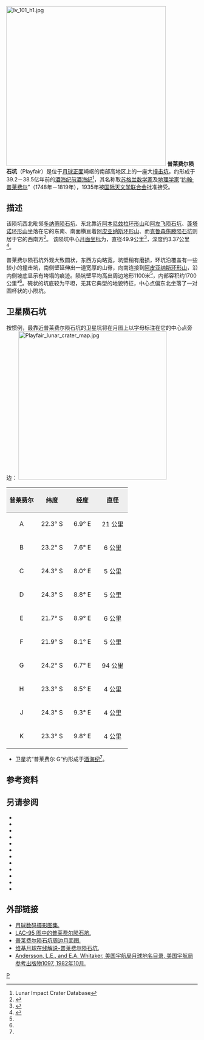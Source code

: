 {{lunar crater data|
 image=Playfair crater 4096 h1.jpg|240px|
 caption=月球轨道器4号拍摄的图像|
 latitude=23.56|
 N_or_S=N|
 longitude=8.45|
 E_or_W=E|
 diameter=49.9公里|
 depth=3.37公里|
 colong=302|
 eponym=[[约翰·普莱费尔|约翰·普莱费尔]]}}
[[Image:Iv_101_h1.jpg|420px]]
'''普莱费尔陨石坑'''（Playfair）是位于[[月球正面|月球正面]]崎岖的南部高地区上的一座大[[撞击坑|撞击坑]]，约形成于39.2－38.5亿年前的[[酒海纪|酒海纪]][[前酒海纪|前酒海纪]]<ref name=LICD>Lunar Impact Crater Database</ref>，其名称取[[苏格兰|苏格兰]][[数学家|数学家]]及[[地理学家|地理学家]]“[[约翰·普莱费尔|约翰·普莱费尔]]”（1748年－1819年），1935年被[[国际天文学联合会|国际天文学联合会]]批准接受。

==描述==
该陨坑西北毗邻[[多纳蒂陨石坑|多纳蒂陨石坑]]、东北靠近[[阿本尼兹拉环形山|阿本尼兹拉环形山]]和[[阿左飞陨石坑|阿左飞陨石坑]]、[[蓬塔诺环形山|蓬塔诺环形山]]坐落在它的东南、南面横亘着[[阿皮亚纳斯陨石坑|阿皮亚纳斯环形山]]、而[[克鲁森施滕陨石坑|克鲁森施滕陨石坑]]则居于它的西南方<ref>{{Cite web |url=http://planetarynames.wr.usgs.gov/images/Lunar/lac_95_lo.pdf |title=Crater Playfair on LAC-95 map. |access-date=2016-09-19 |archive-date=2013-02-20 |archive-url=https://web.archive.org/web/20130220212001/http://planetarynames.wr.usgs.gov/images/Lunar/lac_95_lo.pdf |dead-url=no }}</ref>。
该陨坑中心[[月面坐标|月面坐标]]为{{Coord|23.56|S|8.45|E|globe:Moon|nogoogle=1|noosm=1}}，直径49.9公里<ref name="IAU">{{Cite web |url=http://planetarynames.wr.usgs.gov/Feature/4759 |title=Directory of the International Astronomical Union |access-date=2016-09-19 |archive-date=2019-02-16 |archive-url=https://web.archive.org/web/20190216094137/https://planetarynames.wr.usgs.gov/Feature/4759 |dead-url=no }}</ref>，深度约3.37公里<ref>{{Cite web |url=http://fisherka.csolutionshosting.net/astronote/plan/craterdepth/html/CraterDepthFeatureNameWestfall.html |title=John E. Westfall's Atlas of the Lunar Terminator, Cambridge Univ. Press (2000) |access-date=2016-09-19 |archive-date=2014-12-18 |archive-url=https://archive.today/20141218234310/http://fisherka.csolutionshosting.net/astronote/plan/craterdepth/html/CraterDepthFeatureNameWestfall.html |dead-url=no }}</ref>。

普莱费尔陨石坑外观大致圆状，东西方向略宽，坑壁稍有磨损，环坑沿覆盖有一些较小的撞击坑，南侧壁延伸出一道宽厚的山脊，向南连接到[[阿皮亚纳斯陨石坑|阿皮亚纳斯环形山]]，沿内侧坡底显示有垮塌的痕迹。陨坑壁平均高出周边地形1100米<ref name="LICD"/>，内部容积约1700公里³<ref name="LICD"/>。碗状的坑底较为平坦，无其它典型的地貌特征，中心点偏东北坐落了一对圆杯状的小陨坑。

==卫星陨石坑==
按惯例，最靠近普莱费尔陨石坑的卫星坑将在月图上以字母标注在它的中心点旁边：
[[Image:Playfair_lunar_crater_map.jpg|390px]]

{| class="wikitable"
!width="25%" style="background:#eeeeee;" |普莱费尔 
!width="25%" style="background:#eeeeee;" |纬度
!width="25%" style="background:#eeeeee;" |经度
!width="25%" style="background:#eeeeee;" |直径
|-
|align="center"|A
|align="center"|22.3° S
|align="center"|6.9° E
|align="center"|21 公里
|-
|align="center"|B
|align="center"|23.2° S
|align="center"|7.6° E
|align="center"|6 公里
|-
|align="center"|C
|align="center"|24.3° S
|align="center"|8.0° E
|align="center"|5 公里
|-
|align="center"|D
|align="center"|24.3° S
|align="center"|8.8° E
|align="center"|5 公里
|-
|align="center"|E
|align="center"|21.7° S
|align="center"|8.9° E
|align="center"|6 公里
|-
|align="center"|F
|align="center"|21.9° S
|align="center"|8.1° E
|align="center"|5 公里
|-
|align="center"|G
|align="center"|24.2° S
|align="center"|6.7° E
|align="center"|94 公里
|-
|align="center"|H
|align="center"|23.3° S
|align="center"|8.5° E
|align="center"|4 公里
|-
|align="center"|J
|align="center"|24.3° S
|align="center"|9.3° E
|align="center"|4 公里
|-
|align="center"|K
|align="center"|23.3° S
|align="center"|9.8° E
|align="center"|4 公里
|}{{clear}}
* 卫星坑“普莱费尔 G”约形成于[[酒海纪|酒海纪]]<ref name="LICD"/>。

==参考资料==
{{Reflist}}

==另请参阅==
{{refbegin}}
* {{cite book
  | last1 = Andersson
  | first1 = L. E.
  | last2 = Whitaker
  | first2 = E. A.
  | authorlink2 = Ewen Whitaker
  | date = 1982
  | title = [[NASA|NASA]] Catalogue of Lunar Nomenclature
  | publisher = NASA RP-1097
  | ref = harv
  }}
* {{cite web
  | last = Blue
  | first = Jennifer
  | date = July 25, 2007
  | title = Gazetteer of Planetary Nomenclature
  | publisher = [[United_States_Geological_Survey|USGS]]
  | url = http://planetarynames.wr.usgs.gov/
  | accessdate = 2007-08-05
  | ref = harv
  | archive-date = 2020-05-30
  | archive-url = https://web.archive.org/web/20200530083649/https://planetarynames.wr.usgs.gov/
  | dead-url = no
  }}
* {{cite book
  | last1 = Bussey
  | first1 = B.
  | authorlink1 = Ben Bussey
  | last2 = Spudis
  | first2 = P.
  | authorlink2 = Paul Spudis
  | date = 2004
  | title = The Clementine Atlas of the Moon
  | publisher = Cambridge University Press
  | location = New York
  | isbn = 978-0-521-81528-4
  | ref = harv
  }}
* {{cite book
  | last1 = Cocks
  | first1 = Elijah E.
  | last2 = Cocks
  | first2 = Josiah C.
  | date = 1995
  | title = Who's Who on the Moon: A Biographical Dictionary of Lunar Nomenclature
  | url = https://archive.org/details/isbn_9780936389271
  | publisher = Tudor Publishers
  | isbn = 978-0-936389-27-1
  | ref = harv
  }}
* {{cite web
  | last = McDowell
  | first = Jonathan
  | date = July 15, 2007
  | url = http://host.planet4589.org/astro/lunar/
  | title = Lunar Nomenclature
  | publisher = Jonathan's Space Report
  | accessdate = 2007-10-24
  | ref = harv
  | archive-date = 2015-01-12
  | archive-url = https://web.archive.org/web/20150112233439/http://host.planet4589.org/astro/lunar/
  | dead-url = no
  }}
* {{cite journal| last1 = Menzel| first1 = D. H.| last2 = Minnaert| first2 = M.| last3 = Levin| first3 = B.| last4 = Dollfus| first4 = A.| last5 = Bell| first5 = B.| title = Report on Lunar Nomenclature by the Working Group of Commission 17 of the IAU| doi = 10.1007/BF00171763| journal = Space Science Reviews| volume = 12| issue = 2| pages = 136–186| year = 1971| pmid = | pmc =| bibcode = 1971SSRv...12..136M| ref = harv}}
* {{cite book
  | first = Patrick
  | last = Moore
  | authorlink = Patrick Moore
  | date = 2001
  | title = On the Moon
  | url = https://archive.org/details/patrickmooreonmo00patr
  | publisher = Sterling Publishing Co
  | isbn = 978-0-304-35469-6
  | ref = harv
  }}
* {{cite book
  | first = Fred W.
  | last = Price
  | date = 1988
  | title = The Moon Observer's Handbook
  | publisher = Cambridge University Press
  | isbn = 978-0-521-33500-3
  | ref = harv
  }}
* {{cite book
  | last = Rükl
  | first = Antonín
  | authorlink = Antonín Rükl
  | date = 1990
  | title = Atlas of the Moon
  | publisher = Kalmbach Books
  | isbn = 978-0-913135-17-4
  | ref = harv
  }}
* {{cite book
  | last = Webb
  | first = Rev. T. W.
  | authorlink = Thomas William Webb
  | date = 1962
  | title = Celestial Objects for Common Telescopes
  | url = https://archive.org/details/celestialobjects00webb
  | edition = 6th revised
  | publisher = Dover
  | isbn = 978-0-486-20917-3
  | ref = harv
  }}
* {{cite book
  | first = Ewen A.
  | last = Whitaker
  | authorlink = Ewen Whitaker
  | date = 1999
  | title = Mapping and Naming the Moon
  | publisher = Cambridge University Press
  | isbn = 978-0-521-62248-6
  | ref = harv
  }}
* {{cite book
  | first = Peter T.
  | last = Wlasuk
  | date = 2000
  | title = Observing the Moon
  | publisher = Springer
  | isbn = 978-1-85233-193-1
  | ref = harv
 }}
{{refend}}

==外部链接==
*[http://www.lpi.usra.edu/resources/lunar_orbiter/bin/srch_nam.shtml?Playfair%7C0 月球数码摄影图集.] {{Wayback|url=http://www.lpi.usra.edu/resources/lunar_orbiter/bin/srch_nam.shtml?Playfair%7C0 |date=20201127014625 }}
*[http://www.lpi.usra.edu/resources/mapcatalog/LAC/lac95/ LAC-95 图中的普莱费尔陨石坑.] {{Wayback|url=http://www.lpi.usra.edu/resources/mapcatalog/LAC/lac95/ |date=20160304093601 }}
*[http://www.lpi.usra.edu/resources/mapcatalog/usgs/I822/ 普莱费尔陨石坑周边月面图.] {{Wayback|url=http://www.lpi.usra.edu/resources/mapcatalog/usgs/I822/ |date=20161213054657 }}
*[http://the-moon.wikispaces.com/Playfair 维基月球在线解说-普莱费尔陨石坑.] {{Wayback|url=http://the-moon.wikispaces.com/Playfair |date=20180530174934 }}
*[http://planet4589.org/astro/lunar/RP-1097.pdf Andersson, L.E., and E.A. Whitaker, 美国宇航局月球地名目录, 美国宇航局参考出版物1097, 1982年10月.] {{Wayback|url=http://planet4589.org/astro/lunar/RP-1097.pdf |date=20141006125838 }}

[[Category:月球环形山|P]]
{{月球環形山 (O-Q)}}